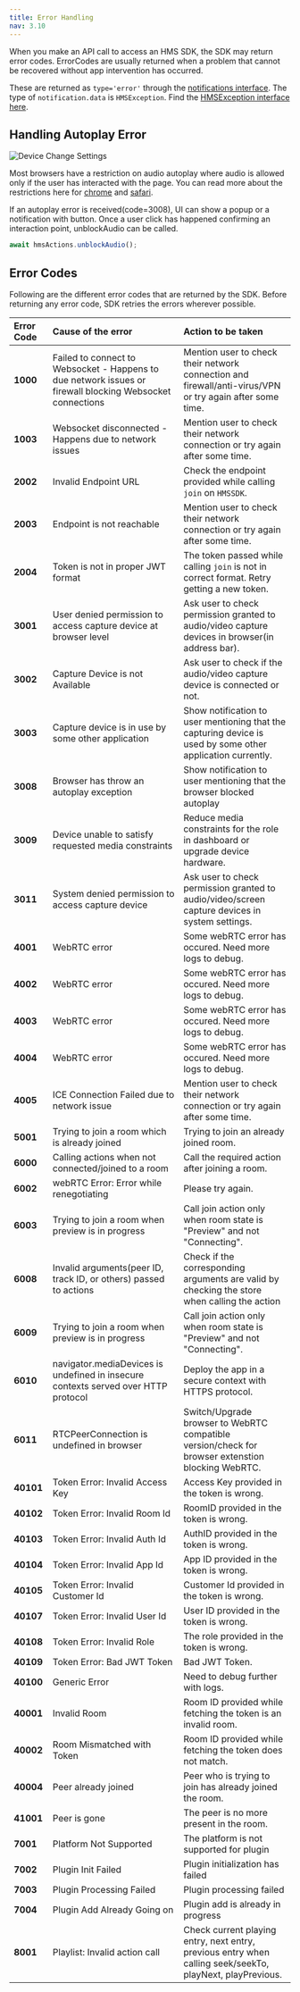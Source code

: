 ```yaml
---
title: Error Handling
nav: 3.10
---
```


When you make an API call to access an HMS SDK, the SDK may return error codes.
ErrorCodes are usually returned when a problem that cannot be recovered without app intervention has occurred.

These are returned as `type='error'` through the [notifications interface](/javascript/v2/features/notifications). The type of `notification.data` is `HMSException`. Find the [HMSException interface here](/api-reference/javascript/v2/interfaces/HMSException).

## Handling Autoplay Error

![Device Change Settings](/guides/autoplay-error.png)

Most browsers have a restriction on audio autoplay where audio is allowed only if the user has interacted with the page. You can read
more about the restrictions here for [chrome](https://developer.chrome.com/blog/autoplay/) and [safari](https://webkit.org/blog/7734/auto-play-policy-changes-for-macos/).

If an autoplay error is received(code=3008), UI can show a popup or a notification with button. Once a user click has happened confirming an interaction point,
unblockAudio can be called.

```js
await hmsActions.unblockAudio();
```

## Error Codes

Following are the different error codes that are returned by the SDK. Before returning any error code, SDK retries the errors wherever possible.

| **Error Code** | **Cause of the error**                                                             | **Action to be taken**                                                                                      |
| :------------- | :--------------------------------------------------------------------------------- | :---------------------------------------------------------------------------------------------------------- |
| **1000**       | Failed to connect to Websocket - Happens to due network issues or firewall blocking Websocket connections                             | Mention user to check their network connection and firewall/anti-virus/VPN or try again after some time.                                |
| **1003**       | Websocket disconnected - Happens due to network issues                             | Mention user to check their network connection or try again after some time.                                |
| **2002**       | Invalid Endpoint URL                                                               | Check the endpoint provided while calling `join` on `HMSSDK`.                                               |
| **2003**       | Endpoint is not reachable                                                          | Mention user to check their network connection or try again after some time.                                |
| **2004**       | Token is not in proper JWT format                                                  | The token passed while calling `join` is not in correct format. Retry getting a new token.                  |
| **3001**       | User denied permission to access capture device at browser level                                                         | Ask user to check permission granted to audio/video capture devices in browser(in address bar).                                        |
| **3002**       | Capture Device is not Available                                                    | Ask user to check if the audio/video capture device is connected or not.                                    |
| **3003**       | Capture device is in use by some other application                                 | Show notification to user mentioning that the capturing device is used by some other application currently. |
| **3008**       | Browser has throw an autoplay exception                                            | Show notification to user mentioning that the browser blocked autoplay                                      |
| **3009**       | Device unable to satisfy requested media constraints                               | Reduce media constraints for the role in dashboard or upgrade device hardware.                              |
| **3011**       | System denied permission to access capture device                               | Ask user to check permission granted to audio/video/screen capture devices in system settings.                              |
| **4001**       | WebRTC error                                                                       | Some webRTC error has occured. Need more logs to debug.                                                     |
| **4002**       | WebRTC error                                                                       | Some webRTC error has occured. Need more logs to debug.                                                     |
| **4003**       | WebRTC error                                                                       | Some webRTC error has occured. Need more logs to debug.                                                     |
| **4004**       | WebRTC error                                                                       | Some webRTC error has occured. Need more logs to debug.                                                     |
| **4005**       | ICE Connection Failed due to network issue                                         | Mention user to check their network connection or try again after some time.                                |
| **5001**       | Trying to join a room which is already joined                                      | Trying to join an already joined room.                                                                      |
| **6000**       | Calling actions when not connected/joined to a room                                | Call the required action after joining a room.                                                              |
| **6002**       | webRTC Error: Error while renegotiating                                            | Please try again.                                                                                           |
| **6003**       | Trying to join a room when preview is in progress                                  | Call join action only when room state is "Preview" and not "Connecting".                                    |
| **6008**       | Invalid arguments(peer ID, track ID, or others) passed to actions                  | Check if the corresponding arguments are valid by checking the store when calling the action                |
| **6009**       | Trying to join a room when preview is in progress                                  | Call join action only when room state is "Preview" and not "Connecting".                                    |
| **6010**       | navigator.mediaDevices is undefined in insecure contexts served over HTTP protocol | Deploy the app in a secure context with HTTPS protocol.                                                     |
| **6011**       | RTCPeerConnection is undefined in browser                                          | Switch/Upgrade browser to WebRTC compatible version/check for browser extenstion blocking WebRTC.           |
| **40101**      | Token Error: Invalid Access Key                                                    | Access Key provided in the token is wrong.                                                                  |
| **40102**      | Token Error: Invalid Room Id                                                       | RoomID provided in the token is wrong.                                                                      |
| **40103**      | Token Error: Invalid Auth Id                                                       | AuthID provided in the token is wrong.                                                                      |
| **40104**      | Token Error: Invalid App Id                                                        | App ID provided in the token is wrong.                                                                      |
| **40105**      | Token Error: Invalid Customer Id                                                   | Customer Id provided in the token is wrong.                                                                 |
| **40107**      | Token Error: Invalid User Id                                                       | User ID provided in the token is wrong.                                                                     |
| **40108**      | Token Error: Invalid Role                                                          | The role provided in the token is wrong.                                                                    |
| **40109**      | Token Error: Bad JWT Token                                                         | Bad JWT Token.                                                                                              |
| **40100**      | Generic Error                                                                      | Need to debug further with logs.                                                                            |
| **40001**      | Invalid Room                                                                       | Room ID provided while fetching the token is an invalid room.                                               |
| **40002**      | Room Mismatched with Token                                                         | Room ID provided while fetching the token does not match.                                                   |
| **40004**      | Peer already joined                                                                | Peer who is trying to join has already joined the room.                                                     |
| **41001**      | Peer is gone                                                                       | The peer is no more present in the room.                                                                    |
| **7001**       | Platform Not Supported                                                             | The platform is not supported for plugin                                                                    |
| **7002**       | Plugin Init Failed                                                                 | Plugin initialization has failed                                                                            |
| **7003**       | Plugin Processing Failed                                                           | Plugin processing failed                                                                                    |
| **7004**       | Plugin Add Already Going on                                                        | Plugin add is already in progress                                                                           |
| **8001**       | Playlist: Invalid action call                                                      | Check current playing entry, next entry, previous entry when calling seek/seekTo, playNext, playPrevious.   |
